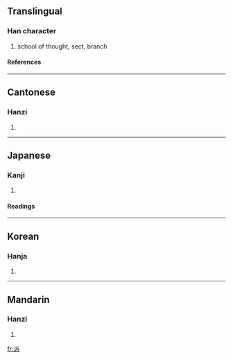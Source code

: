 ==Translingual==
===Han character===
{{Han char|rn=85|rad=水|as=06|sn=9|four=3213<sub>2</sub>|canj=水竹竹女 (EHHV)}}
# school of thought, sect, branch
====References====
{{Han ref|kx=0623.010|dkj=17428|dj=1019.030|hdz=31611.060|uh=6D3E|ud=27966|bh=ACA3|bd=44195}}

----
==Cantonese==
===Hanzi===
{{yue-hanzi|jyut=|y=paai1, paai3}}
# {{defn|Cantonese}}

----
==Japanese==
===Kanji===
{{ja-kanji|grade=6|rs=水06}}
# {{defn|Japanese}} 
====Readings====
{{ja-readings|on=[[は]] (ha)|kun=[[わかれる]] (wakareru)}}

----
==Korean==
===Hanja===
{{ko-hanja|hangeul=파|eumhun=|rv=pa|mr=p'a|y=pha}}
# {{defn|Korean}}

----
==Mandarin==
===Hanzi===
{{cmn-hanzi|pin=[[bài]] (bai4), [[mài]] (mai4), [[pā]] (pa1), [[pài]] (pai4)|wg=pai<sup>4</sup>, mai<sup>4</sup>, p'a<sup>1</sup>, p'ai<sup>4</sup>}}
# {{defn|Mandarin}}

[[fr:派]]